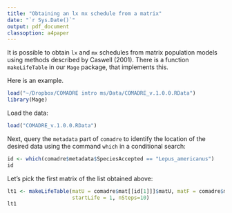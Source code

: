 ```yaml
---
title: "Obtaining an lx mx schedule from a matrix"
date: "`r Sys.Date()`"
output: pdf_document
classoption: a4paper
---
```

  

It is possible to obtain `lx` and `mx` schedules from matrix population models using methods described by Caswell (2001). There is a function `makeLifeTable` in our `Mage` package, that implements this.

Here is an example.



```r
load("~/Dropbox/COMADRE intro ms/Data/COMADRE_v.1.0.0.RData")
library(Mage)
```

Load the data:
```r
load("COMADRE_v.1.0.0.RData")
```

Next, query the `metadata` part of `comadre` to identify the location of the desired data using the command `which` in a conditional search:

```r
id <- which(comadre$metadata$SpeciesAccepted == "Lepus_americanus")
id
```


Let's pick the first matrix of the list obtained above:

```r
lt1 <- makeLifeTable(matU = comadre$mat[[id[1]]]$matU, matF = comadre$mat[[id[1]]]$matF,
                     startLife = 1, nSteps=10)
lt1
```


  